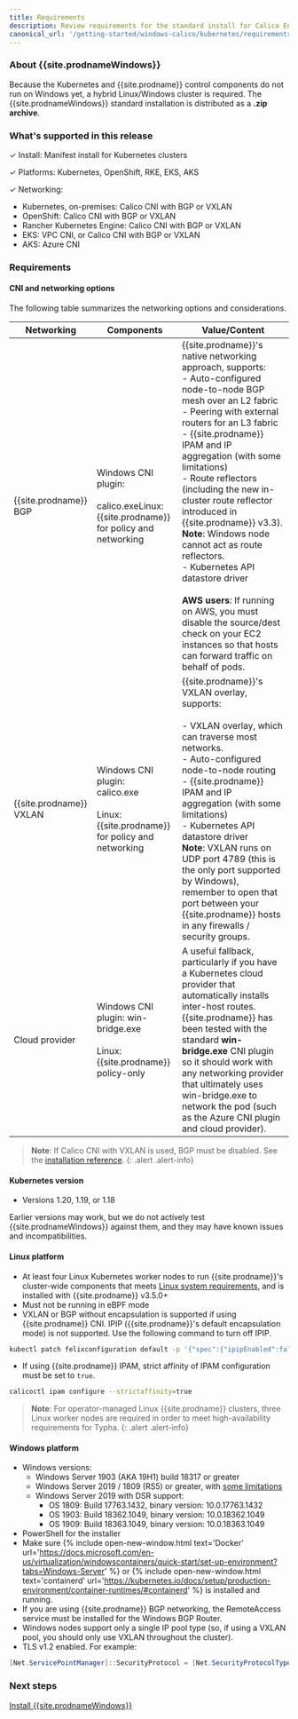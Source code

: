 ```yaml
---
title: Requirements 
description: Review requirements for the standard install for Calico Enterprise for Windows.
canonical_url: '/getting-started/windows-calico/kubernetes/requirements'
---
```


### About {{site.prodnameWindows}}

Because the Kubernetes and {{site.prodname}} control components do not run on Windows yet, a hybrid Linux/Windows cluster is required. The {{site.prodnameWindows}} standard installation is distributed as a **.zip archive**.

### What's supported in this release

✓ Install: Manifest install for Kubernetes clusters

✓ Platforms: Kubernetes, OpenShift, RKE, EKS, AKS

✓ Networking: 
  - Kubernetes, on-premises: Calico CNI with BGP or VXLAN
  - OpenShift: Calico CNI with BGP or VXLAN
  - Rancher Kubernetes Engine: Calico CNI with BGP or VXLAN
  - EKS: VPC CNI, or Calico CNI with BGP or VXLAN
  - AKS: Azure CNI

### Requirements

#### CNI and networking options

The following table summarizes the networking options and considerations.

| Networking              | Components                                                   | **Value/Content**                                            |
| ----------------------- | ------------------------------------------------------------ | ------------------------------------------------------------ |
| {{site.prodname}} BGP   | Windows CNI plugin:<br /><br />calico.exeLinux: {{site.prodname}} for policy and networking | {{site.prodname}}'s native networking approach, supports:<br/>- Auto-configured node-to-node BGP mesh over an L2 fabric<br/>- Peering with external routers for an L3 fabric<br/>- {{site.prodname}} IPAM and IP aggregation (with some limitations)<br/>- Route reflectors (including the new in-cluster route reflector introduced in {{site.prodname}} v3.3). **Note**: Windows node cannot act as route reflectors.<br/>- Kubernetes API datastore driver<br/><br />**AWS users**: If running on AWS, you must disable the source/dest check on your EC2 instances so that hosts can forward traffic on behalf of pods. |
| {{site.prodname}} VXLAN | Windows CNI plugin:<br/>calico.exe<br /><br />Linux: {{site.prodname}} for policy and networking | {{site.prodname}}'s VXLAN overlay, supports:<br/><br />- VXLAN overlay, which can traverse most networks.<br/>- Auto-configured node-to-node routing<br/>- {{site.prodname}} IPAM and IP aggregation (with some limitations)<br/>- Kubernetes API datastore driver<br/>**Note**: VXLAN runs on UDP port 4789 (this is the only port supported by Windows), remember to open that port between your {{site.prodname}} hosts in any firewalls / security groups. |
| Cloud provider          | Windows CNI plugin: win-bridge.exe<br /><br />Linux: {{site.prodname}} policy-only | A useful fallback, particularly if you have a Kubernetes cloud provider that automatically installs inter-host routes. {{site.prodname}} has been tested with the standard **win-bridge.exe** CNI plugin so it should work with any networking provider that ultimately uses win-bridge.exe to network the pod (such as the Azure CNI plugin and cloud provider). |

> **Note**: If Calico CNI with VXLAN is used, BGP must be disabled. See the [installation reference]({{site.baseurl}}/reference/installation/api#operator.tigera.io/v1.BGPOption).
{: .alert .alert-info}

#### Kubernetes version 

- Versions 1.20, 1.19, or 1.18

Earlier versions may work, but we do not actively test {{site.prodnameWindows}} against them, and they may have known issues and incompatibilities.

#### Linux platform 

- At least four Linux Kubernetes worker nodes to run {{site.prodname}}'s cluster-wide components that meets [Linux system requirements]({{site.baseurl}}/getting-started/kubernetes/requirements), and is installed with {{site.prodname}} v3.5.0+
- Must not be running in eBPF mode
- VXLAN or BGP without encapsulation is supported if using {{site.prodname}} CNI. IPIP ({{site.prodname}}'s default encapsulation mode) is not supported. Use the following command to turn off IPIP.
```bash
kubectl patch felixconfiguration default -p '{"spec":{"ipipEnabled":false}}'
```
- If using {{site.prodname}} IPAM, strict affinity of IPAM configuration must be set to `true`.
```bash
calicoctl ipam configure --strictaffinity=true
```

>**Note**: For operator-managed Linux {{site.prodname}} clusters, three Linux worker nodes are required in order to meet high-availability requirements for Typha.
{: .alert .alert-info}

#### Windows platform 

- Windows versions:
  - Windows Server 1903 (AKA 19H1) build 18317 or greater
  - Windows Server 2019 / 1809 (RS5) or greater, with [some limitations]({{site.baseurl}}/getting-started/windows-calico/limitations)
  - Windows Server 2019 with DSR support:
    - OS 1809: Build 17763.1432, binary version: 10.0.17763.1432
    - OS 1903: Build 18362.1049, binary version: 10.0.18362.1049
    - OS 1909: Build 18363.1049, binary version: 10.0.18363.1049
- PowerShell for the installer
- Make sure {% include open-new-window.html text='Docker' url='https://docs.microsoft.com/en-us/virtualization/windowscontainers/quick-start/set-up-environment?tabs=Windows-Server' %} or {% include open-new-window.html text='containerd' url='https://kubernetes.io/docs/setup/production-environment/container-runtimes/#containerd' %} is installed and running.
- If you are using {{site.prodname}} BGP networking, the RemoteAccess service must be installed for the Windows BGP Router.
- Windows nodes support only a single IP pool type (so, if using a VXLAN pool, you should only use VXLAN throughout the cluster).
- TLS v1.2 enabled. For example:
```powershell
[Net.ServicePointManager]::SecurityProtocol = [Net.SecurityProtocolType]::Tls12
```

### Next steps

[Install {{site.prodnameWindows}}]({{site.baseurl}}/getting-started/windows-calico/kubernetes/standard)
